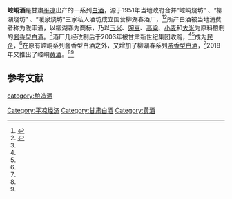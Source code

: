 {{Refimprove|time=2020-08-26T08:25:46+00:00}}
'''崆峒酒'''是甘肅[[平凉|平凉]]出产的一系列[[中国烧酒|白酒]]，源于1951年当地政府合并“崆峒烧坊” 、“柳湖烧坊” 、“暖泉烧坊”三家私人酒坊成立国营柳湖春酒厂，<ref name=ls>{{cite web|url=https://new.qq.com/omn/20200710/20200710A03CWM00.html?pc |title=崆峒酒|language=Zh-hans|accessdate=2020年8月25日}}</ref><ref name=ls0>{{cite web|url=https://dy.163.com/article/E28OK29I0524C5M3.html?referFrom=baidu |title=邂逅崆峒酒|language=Zh-hans|accessdate=2018年12月5日}}</ref>所产白酒被当地消费者称为陇丰酒，以柳湖春为商标，乃以[[玉米|玉米]]、[[豌豆|豌豆]]、[[高粱|高粱]]、[[小麦|小麦]]和[[大米|大米]]为原料酿制的[[酱香型白酒|酱香型白酒]]。<ref name=ls/>酒厂几经改制后于2003年被甘肃新世纪集团收购，<ref name=ls/><ref name=ls/>成为[[民企|民企]]，<ref name=ls0/>在原有崆峒系列酱香型白酒之外，又增加了柳湖春系列[[浓香型白酒|浓香型白酒]]，<ref name=ls/>2018年又推出了崆峒[[黄酒|黄酒]]。<ref name=ls/><ref name=ls0/>

==参考文献==
{{reflist}}
{{饮料小作品}}
{{中華酒文化}}

[[category:酿造酒|category:酿造酒]]
[[Category:平凉经济|Category:平凉经济]]
[[Category:甘肃白酒|Category:甘肃白酒]]
[[Category:黄酒|Category:黄酒]]
